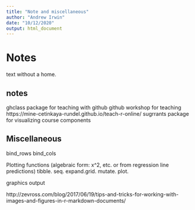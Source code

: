 ```yaml
---
title: "Note and miscellaneous"
author: "Andrew Irwin"
date: "10/12/2020"
output: html_document
---
```


# Notes

text without a home.


## notes

ghclass package for teaching with github
github workshop for teaching https://mine-cetinkaya-rundel.github.io/teach-r-online/
sugrrants package for visualizing course components

## Miscellaneous


bind_rows
bind_cols


Plotting functions (algebraic form: x^2, etc. or from regression line predictions)
tibble. seq. expand.grid. mutate. plot.



graphics output

http://zevross.com/blog/2017/06/19/tips-and-tricks-for-working-with-images-and-figures-in-r-markdown-documents/
